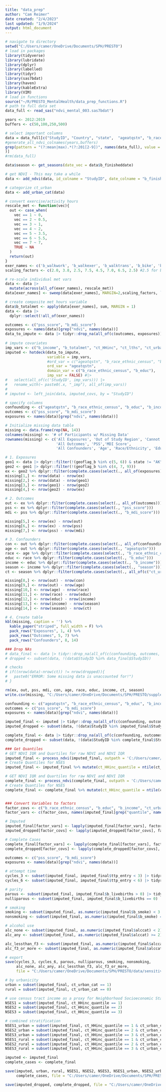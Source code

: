 ---
title: "data_prep"
author: "Cam Reimer"
date created: "2/4/2023"
last updated: "1/9/2024"
output: html_document
---

```{r load in data}
# navigate to directory 
setwd("C:/Users/camer/OneDrive/Documents/SPH/PRESTO")
# load in packages 
library(tidyverse)
library(lubridate)
library(dplyr)
library(labelled)
library(tidyr)
library(sas7bdat)
library(haven)
library(kableExtra)
library(VIM)
# load in functions
source("~/R/PRESTO_MentalHealth/data_prep_functions.R")
# path to full data set 
data_full <- read_sas("ndvi_mental_003.sas7bdat")
```

```{r Data Wrangling, Add NDVI}
years <- 2012:2019
buffers <- c(50,100,250,500)

# select important columns
data = data_full[c("StudyID", "Country", "state",  "ageatqstn", "b_race_ethnic_census", "b_educ", "b_income", "ct_HHinc", "ct_lths", "ct_urban", "pss_score", "b_mdi_score",  "b_finisheddate", 'b_walkwork', 'b_walkexer', 'b_walktrans', 'b_bike', 'b_freeweights', 'b_jogswimraq', 'b_aerobics', 'b_garden', 'b_livebirths', 'b_everpregnant', 'ttp_entry', 'geoflag', 'geoflag_b', 'b_smoke', 'alccat', 'b_unemp', 
#generate_all_ndvi_colnames(years,buffers)
grep(pattern = "(?:mean|max).*(?:201[2-9])", names(data_full), value = TRUE)
)]
#rm(data_full)

data$season <- get_seasons(date_vec = data$b_finisheddate)

# get NDVI - This may take a while
data <- add_ndvi(data, id_colname = "StudyID", date_colname = "b_finisheddate", buffers=buffers)

# categorize ct_urban
data <- add_urban_cat(data)
```

```{r, Add Exercise Data}
# convert exercise/activity hours 
rescale_met <- function(vec){
  out <- case_when(
    vec == 1 ~ 0,
    vec == 2 ~ 0.5, 
    vec == 3 ~ 1,
    vec == 4 ~ 2, 
    vec == 5 ~ 3.5,
    vec == 6 ~ 5.5, 
    vec == 7 ~ 7, 
    TRUE ~ NA
  )
  return(out)
}
exer_names <- c('b_walkwork', 'b_walkexer', 'b_walktrans', 'b_bike', 'b_freeweights', 'b_jogswimraq', 'b_aerobics', 'b_garden') #not including 'b_yoga'
scaling_factors <- c(2.0, 3.8, 2.5, 7.5, 4.5, 7.0, 6.5, 2.5) #2.5 for b_yoga

# re-scale individual met vars
data <- data |>
  mutate(across(all_of(exer_names), rescale_met))
data[exer_names] <- sweep(data[exer_names], MARGIN=2,scaling_factors, `*`)

# create composite met hours variable
data$b_totalmet <- apply(data[exer_names], sum, MARGIN = 1)
data <- data |>
  dplyr::select(!all_of(exer_names))
```

```{r Hot deck imputation}
outcomes <- c("pss_score", "b_mdi_score")
exposures <- names(data)[grep("ndvi", names(data))]
data_to_impute <- data |> tidyr::drop_na(all_of(c(outcomes, exposures))) |> dplyr::filter(!(geoflag_b %in% c(4,5,6,7,9)) & state != "AK" & state != "HI")
  
# impute covariates 
imp_vars <- c("b_income", "b_totalmet", "ct_HHinc", "ct_lths", "ct_urban_cat", "b_livebirths", "ttp_entry", "b_smoke", "alccat")
imputed <- hotdeck(data_to_impute,
                   variable = imp_vars,
                   #ord_var = c("ageatqstn", "b_race_ethnic_census", "b_educ"),
                   ord_var = "ageatqstn",
                   domain_var = c("b_race_ethnic_census", "b_educ"),
                   imp_var = FALSE) #|>
#   select(all_of(c('StudyID', imp_vars))) |>
#   rename_with(~ paste0(.x, "_imp"), all_of(imp_vars))
# 
# imputed <- left_join(data, imputed_covs, by = "StudyID")
```

```{r, Check for Missingness Sequentially}
# specify columns
confounding <- c("ageatqstn", "b_race_ethnic_census", "b_educ", "b_income", "season", "ct_HHinc", "ct_lths", "ct_urban_cat")
outcomes <- c("pss_score", "b_mdi_score")
exposures <- names(data)[grep("ndvi", names(data))]

# Initialize missing data table
missing <- data.frame(rep(NA, 14))
colnames(missing) <- '# of Participants w/ Missing Data'
rownames(missing) <- c('All Exposures', 'Out of Study Region', 'Cannot be accurately geocoded', 'Missing NDVI',
                       'All Outcomes', 'PSS','MDI Score',  
                       'All Confounders', 'Age', 'Race/Ethnicity', 'Education', 'Income', 'Season', 'Census-tract Measures')

# 1. Exposures 
geo1 <- data |> dplyr::filter(!(geoflag_b %in% c(5, 6)) & state != "AK" & state != "HI") 
geo2 <- geo1 |> dplyr::filter(!(geoflag_b %in% c(4, 7, 9)))
ex <- geo2 %>% dplyr::filter(complete.cases(select(., all_of(exposures))))
missing[1,] <- nrow(data) - nrow(ex)
missing[2,] <- nrow(data) - nrow(geo1)
missing[3,] <- nrow(geo1) - nrow(geo2)
missing[4,] <- nrow(geo2) - nrow(ex)

# 2. Outcomes 
out <- ex %>% dplyr::filter(complete.cases(select(., all_of(outcomes))))
pss <- ex %>% dplyr::filter(complete.cases(select(., "pss_score")))
mdi <- pss %>% dplyr::filter(complete.cases(select(., "b_mdi_score")))

missing[5,] <- nrow(ex) - nrow(out)
missing[6,] <- nrow(ex) - nrow(pss)
missing[7,] <- nrow(pss) - nrow(mdi)

# 3. Confounders 
con <- out %>% dplyr::filter(complete.cases(select(., all_of(confounding))))
age <- out %>% dplyr::filter(complete.cases(select(., "ageatqstn")))
race <- age %>% dplyr::filter(complete.cases(select(., "b_race_ethnic_census")))
educ <- race %>% dplyr::filter(complete.cases(select(., "b_educ")))
income <- educ %>% dplyr::filter(complete.cases(select(., "b_income")))
season <- income %>% dplyr::filter(complete.cases(select(., "season")))
ct <- season %>% dplyr::filter(complete.cases(select(., all_of(c("ct_urban_cat", "ct_lths", "ct_HHinc")))))

missing[8,] <- nrow(out) - nrow(con)
missing[9,] <- nrow(out) - nrow(age)
missing[10,] <- nrow(age) - nrow(race)
missing[11,] <- nrow(race) - nrow(educ)
missing[12,] <- nrow(educ) - nrow(income)
missing[13,] <- nrow(income) - nrow(season)
missing[14,] <- nrow(season) - nrow(ct)

# 4. Create table
kbl(missing, caption = '') %>%
  kable_paper("striped", full_width = F) %>%
  pack_rows("Exposures", 1, 4) %>%
  pack_rows("Outcomes", 5, 7) %>%
  pack_rows("Confounders", 8, 14)

### Drop NAs
# data_final <- data |> tidyr::drop_na(all_of(c(confounding, outcomes, exposures))) |> dplyr::filter(!(geoflag_b %in% c(4,5,6,7,9)))
# dropped <- subset(data, !(data$StudyID %in% data_final$StudyID))

# checks 
# if((nrow(data)-nrow(ct)) != nrow(dropped)){
#   paste0("ERROR: Some missing data is unaccounted for!")
# }

rm(ex, out, pss, mdi, con, age, race, educ, income, ct, season)
write.csv(missing, "C:/Users/camer/OneDrive/Documents/SPH/PRESTO/supplementary/missing_data.csv")
```

```{r, Drop Participants with missing data OR in AK/HI}
confounding <- c("ageatqstn", "b_race_ethnic_census", "b_educ", "b_income", "ct_HHinc", "ct_lths", "ct_urban_cat", "season")
outcomes <- c("pss_score", "b_mdi_score")
exposures <- names(data)[grep("ndvi", names(data))]

imputed_final <- imputed |> tidyr::drop_na(all_of(c(confounding, outcomes, exposures))) |> dplyr::filter(!(geoflag_b %in% c(4,5,6,7,9)) & state != "AK" & state != "HI")
imputed_dropped <- subset(data, !(data$StudyID %in% imputed_final$StudyID))

complete_final <- data |> tidyr::drop_na(all_of(c(confounding, outcomes, exposures))) |> dplyr::filter(!(geoflag_b %in% c(4,5,6,7,9)) & state != "AK" & state != "HI")
complete_dropped <- subset(data, !(data$StudyID %in% complete_final$StudyID))
```

```{r Get quantiles and assign factors}
### Get Quantiles
# GET NDVI IQR and Quartiles for raw NDVI and NDVI IQR
imputed_final <- process_ndvi(imputed_final, outpath = 'C:/Users/camer/OneDrive/Documents/SPH/PRESTO/imputed_breaks.csv') # saves NDVI quartile breaks
# Create Quantiles for NSES
imputed_final <- imputed_final %>% mutate(ct_HHinc_quantile = ntile(ct_HHinc, 3))

# GET NDVI IQR and Quartiles for raw NDVI and NDVI IQR
complete_final <- process_ndvi(complete_final, outpath = 'C:/Users/camer/OneDrive/Documents/SPH/PRESTO/complete_case_breaks.csv') # saves NDVI quartile breaks
# Create Quantiles for NSES
complete_final <- complete_final %>% mutate(ct_HHinc_quantile = ntile(ct_HHinc, 3))


### Convert Variables to factors 
factor_covs <- c("b_race_ethnic_census", "b_educ", "b_income", "ct_urban_cat", "b_unemp", "b_everpregnant", "season", "b_smoke", "alccat")
factor_vars <- c(factor_covs, names(imputed_final[grep("quantile", names(imputed_final))]))

# Imputed 
imputed_final[factor_vars] <- lapply(imputed_final[factor_vars], factor)
imputed_dropped[factor_covs] <- lapply(imputed_dropped[factor_covs], factor)

# Complete Cases
complete_final[factor_vars] <- lapply(complete_final[factor_vars], factor)
complete_dropped[factor_covs] <- lapply(complete_dropped[factor_covs], factor)
```

```{r, Prep for Sensitivity Analysis}
outcomes <- c("pss_score", "b_mdi_score")
exposures <- names(data)[grep("ndvi", names(data))]

# attempt time 
cycles_3 <- subset(imputed_final, imputed_final$ttp_entry < 3) |> tidyr::drop_na(all_of(c(outcomes, exposures)))
cycles_6 <- subset(imputed_final, imputed_final$ttp_entry < 6) |> tidyr::drop_na(all_of(c(outcomes, exposures))) 

# parity 
parous <- subset(imputed_final, imputed_final$b_livebirths > 0) |> tidyr::drop_na(all_of(c(outcomes, exposures)))
nulliparous <- subset(imputed_final, imputed_final$b_livebirths == 0) |> tidyr::drop_na(all_of(c(outcomes, exposures)))

# smoking 
smoking <- subset(imputed_final, as.numeric(imputed_final$b_smoke) < 3 ) |> tidyr::drop_na(all_of(c(outcomes, exposures)))
nonsmoking <- subset(imputed_final, as.numeric(imputed_final$b_smoke) == 3 ) |> tidyr::drop_na(all_of(c(outcomes, exposures)))

# alcohol use
alc_none <- subset(imputed_final, as.numeric(imputed_final$alccat) < 2) |> tidyr::drop_na(all_of(c(outcomes, exposures)))
alc_any <- subset(imputed_final, as.numeric(imputed_final$alccat) >= 2) |> tidyr::drop_na(all_of(c(outcomes, exposures)))

alc_lessthan_f3 <- subset(imputed_final, as.numeric(imputed_final$alccat) < 3) |> tidyr::drop_na(all_of(c(outcomes, exposures)))
alc_f3_or_more <- subset(imputed_final, as.numeric(imputed_final$alccat) >= 3) |> tidyr::drop_na(all_of(c(outcomes, exposures)))

# export 
save(cycles_3, cycles_6, parous, nulliparous, smoking, nonsmoking, 
     alc_none, alc_any, alc_lessthan_f3, alc_f3_or_more, 
     file = "C:/Users/camer/OneDrive/Documents/SPH/PRESTO/data/sensitivity_data.RData")
```

```{r Create subsets}
# by urbanicity 
urban = subset(imputed_final, ct_urban_cat == 1)
rural = subset(imputed_final, ct_urban_cat == 0)

# use census tract income as a proxy for Neighborhood Socioeconomic Status
NSES1 = subset(imputed_final, ct_HHinc_quantile == 1)
NSES2 = subset(imputed_final, ct_HHinc_quantile == 2)
NSES3 = subset(imputed_final, ct_HHinc_quantile == 3)

# combined stratification
NSES1_urban = subset(imputed_final, ct_HHinc_quantile == 1 & ct_urban_cat ==1)
NSES2_urban = subset(imputed_final, ct_HHinc_quantile == 2 & ct_urban_cat ==1)
NSES3_urban = subset(imputed_final, ct_HHinc_quantile == 3 & ct_urban_cat ==1)
NSES1_rural = subset(imputed_final, ct_HHinc_quantile == 1 & ct_urban_cat ==0)
NSES2_rural = subset(imputed_final, ct_HHinc_quantile == 2 & ct_urban_cat ==0)
NSES3_rural = subset(imputed_final, ct_HHinc_quantile == 3 & ct_urban_cat ==0)

```

```{r Export data}
imputed <- imputed_final
complete_cases <- complete_final 

save(imputed, urban, rural, NSES1, NSES2, NSES3, NSES1_urban, NSES2_urban, NSES3_urban, NSES1_rural, NSES2_rural, NSES3_rural,
     complete_cases, file = "C:/Users/camer/OneDrive/Documents/SPH/PRESTO/data/data_processed.RData")

save(imputed_dropped, complete_dropped, file = "C:/Users/camer/OneDrive/Documents/SPH/PRESTO/data/dropped.RData")
```


